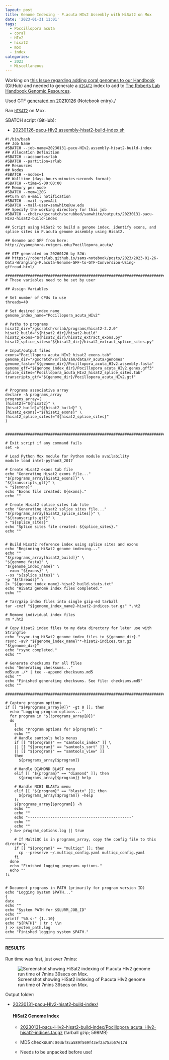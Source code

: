 ```yaml
---
layout: post
title: Genome Indexing - P.acuta HIv2 Assembly with HiSat2 on Mox
date: '2023-01-31 11:01'
tags: 
  - Poccillopora acuta
  - coral
  - HIv2
  - hisat2
  - mox
  - index
categories: 
  - 2023
  - Miscellaneous
---
```

Working on [this Issue regarding adding coral genomes to our Handbook](https://github.com/RobertsLab/resources/issues/1571) (GitHub) and needed to generate a [`HISAT2`](https://daehwankimlab.github.io/hisat2/) index to add to [The Roberts Lab Handbook Genomic Resources](https://robertslab.github.io/resources/Genomic-Resources/).

Used GTF [generated on 20210126](https://robertslab.github.io/sams-notebook/posts/2023/2023-01-27-Data-Wrangling-P.verrucosa-Genome-GFF-to-GTF-Using-gffread.html) (Notebook entry)./


Ran [`HISAT2`](https://daehwankimlab.github.io/hisat2/) on Mox.

SBATCH script (GitHub):

- [20230126-pacu-HIv2.assembly-hisat2-build-index.sh](https://github.com/RobertsLab/sams-notebook/blob/master/sbatch_scripts/20230126-pacu-HIv2.assembly-hisat2-build-index.sh)


```shell
#!/bin/bash
## Job Name
#SBATCH --job-name=20230131-pacu-HIv2.assembly-hisat2-build-index
## Allocation Definition
#SBATCH --account=srlab
#SBATCH --partition=srlab
## Resources
## Nodes
#SBATCH --nodes=1
## Walltime (days-hours:minutes:seconds format)
#SBATCH --time=5-00:00:00
## Memory per node
#SBATCH --mem=120G
##turn on e-mail notification
#SBATCH --mail-type=ALL
#SBATCH --mail-user=samwhite@uw.edu
## Specify the working directory for this job
#SBATCH --chdir=/gscratch/scrubbed/samwhite/outputs/20230131-pacu-HIv2-hisat2-build-index

## Script using HiSat2 to build a genome index, identify exons, and splice sites in P.acuta genome assembly using Hisat2.

## Genome and GFF from here: http://cyanophora.rutgers.edu/Pocillopora_acuta/

## GTF generated on 20260126 by SJW:
## https://robertslab.github.io/sams-notebook/posts/2023/2023-01-26-Data-Wrangling-P.acuta-Genome-GFF-to-GTF-Conversion-Using-gffread.html/

###################################################################################
# These variables need to be set by user

## Assign Variables

# Set number of CPUs to use
threads=40

# Set desired index name
genome_index_name="Pocillopora_acuta_HIv2"

# Paths to programs
hisat2_dir="/gscratch/srlab/programs/hisat2-2.2.0"
hisat2_build="${hisat2_dir}/hisat2-build"
hisat2_exons="${hisat2_dir}/hisat2_extract_exons.py"
hisat2_splice_sites="${hisat2_dir}/hisat2_extract_splice_sites.py"

# Input/output files
exons="Pocillopora_acuta_HIv2_hisat2_exons.tab"
genome_dir="/gscratch/srlab/sam/data/P_acuta/genomes"
genome_fasta="${genome_dir}/Pocillopora_acuta_HIv2.assembly.fasta"
genome_gff="${genome_index_dir}/Pocillopora_acuta_HIv2.genes.gff3"
splice_sites="Pocillopora_acuta_HIv2_hisat2_splice_sites.tab"
transcripts_gtf="${genome_dir}/Pocillopora_acuta_HIv2.gtf"


# Programs associative array
declare -A programs_array
programs_array=(
[hisat2]="${hisat2}" \
[hisat2_build]="${hisat2_build}" \
[hisat2_exons]="${hisat2_exons}" \
[hisat2_splice_sites]="${hisat2_splice_sites}"
)


###################################################################################################

# Exit script if any command fails
set -e

# Load Python Mox module for Python module availability
module load intel-python3_2017

# Create Hisat2 exons tab file
echo "Generating Hisat2 exons file..."
"${programs_array[hisat2_exons]}" \
"${transcripts_gtf}" \
> "${exons}"
echo "Exons file created: ${exons}."
echo ""

# Create Hisat2 splice sites tab file
echo "Generating Hisat2 splice sites file..."
"${programs_array[hisat2_splice_sites]}" \
"${transcripts_gtf}" \
> "${splice_sites}"
echo "Splice sites file created: ${splice_sites}."
echo ""


# Build Hisat2 reference index using splice sites and exons
echo "Beginning HiSat2 genome indexing..."
echo ""
"${programs_array[hisat2_build]}" \
"${genome_fasta}" \
"${genome_index_name}" \
--exon "${exons}" \
--ss "${splice_sites}" \
-p "${threads}" \
2> "${genome_index_name}-hisat2_build.stats.txt"
echo "HiSat2 genome index files completed."
echo ""

# Tar/gzip index files into single gzip-ed tarball
tar -cvzf "${genome_index_name}-hisat2-indices.tar.gz" *.ht2

# Remove individual index files
rm *.ht2

# Copy Hisat2 index files to my data directory for later use with StringTie
echo "rsync-ing HiSat2 genome index files to ${genome_dir}."
rsync -avP "${genome_index_name}"*-hisat2-indices.tar.gz "${genome_dir}"
echo "rsync completed."
echo ""

# Generate checksums for all files
echo "Generating checksums..."
md5sum ./* | tee --append checksums.md5
echo ""
echo "Finished generating checksums. See file: checksums.md5"
echo ""

#######################################################################################################

# Capture program options
if [[ "${#programs_array[@]}" -gt 0 ]]; then
  echo "Logging program options..."
  for program in "${!programs_array[@]}"
  do
    {
    echo "Program options for ${program}: "
    echo ""
    # Handle samtools help menus
    if [[ "${program}" == "samtools_index" ]] \
    || [[ "${program}" == "samtools_sort" ]] \
    || [[ "${program}" == "samtools_view" ]]
    then
      ${programs_array[$program]}

    # Handle DIAMOND BLAST menu
    elif [[ "${program}" == "diamond" ]]; then
      ${programs_array[$program]} help

    # Handle NCBI BLASTx menu
    elif [[ "${program}" == "blastx" ]]; then
      ${programs_array[$program]} -help
    fi
    ${programs_array[$program]} -h
    echo ""
    echo ""
    echo "----------------------------------------------"
    echo ""
    echo ""
  } &>> program_options.log || true

    # If MultiQC is in programs_array, copy the config file to this directory.
    if [[ "${program}" == "multiqc" ]]; then
      cp --preserve ~/.multiqc_config.yaml multiqc_config.yaml
    fi
  done
  echo "Finished logging programs options."
  echo ""
fi


# Document programs in PATH (primarily for program version ID)
echo "Logging system $PATH..."
{
date
echo ""
echo "System PATH for $SLURM_JOB_ID"
echo ""
printf "%0.s-" {1..10}
echo "${PATH}" | tr : \\n
} >> system_path.log
echo "Finished logging system $PATH."
```
---

#### RESULTS

Run time was fast, just over 7mins:

![Screenshot showing HiSat2 indexing of P.acuta HIv2 genome run time of 7mins 39secs on Mox.](https://github.com/RobertsLab/sams-notebook/blob/master/images/screencaps/20230131-pacu-HIv2.assembly-hisat2-build-index_runtime.png?raw=true)

Output folder:

- [20230131-pacu-HIv2-hisat2-build-index/](https://gannet.fish.washington.edu/Atumefaciens/20230131-pacu-HIv2-hisat2-build-index/)

  #### HiSat2 Genome Index

    - [20230131-pacu-HIv2-hisat2-build-index/Pocillopora_acuta_HIv2-hisat2-indices.tar.gz](https://gannet.fish.washington.edu/Atumefaciens/20230126-pacu-HIv2-hisat2-build-index/Pocillopora_acuta_HIv2-hisat2-indices.tar.gz) (tarball gzip; 598MB)

    - MD5 checksum: `80dbf8ca589f569f43ef2a75ab57e17d`

    - Needs to be unpacked before use!
